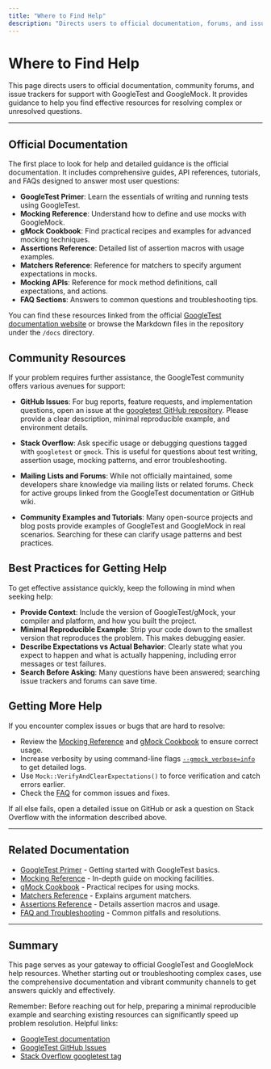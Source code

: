 ```yaml
---
title: "Where to Find Help"
description: "Directs users to official documentation, forums, and issue trackers for further support. Includes links and guidance on getting effective help for complex or unresolved questions."
---
```


# Where to Find Help

This page directs users to official documentation, community forums, and issue trackers for support with GoogleTest and GoogleMock. It provides guidance to help you find effective resources for resolving complex or unresolved questions.

---

## Official Documentation

The first place to look for help and detailed guidance is the official documentation. It includes comprehensive guides, API references, tutorials, and FAQs designed to answer most user questions:

- **GoogleTest Primer**: Learn the essentials of writing and running tests using GoogleTest.
- **Mocking Reference**: Understand how to define and use mocks with GoogleMock.
- **gMock Cookbook**: Find practical recipes and examples for advanced mocking techniques.
- **Assertions Reference**: Detailed list of assertion macros with usage examples.
- **Matchers Reference**: Reference for matchers to specify argument expectations in mocks.
- **Mocking APIs**: Reference for mock method definitions, call expectations, and actions.
- **FAQ Sections**: Answers to common questions and troubleshooting tips.

You can find these resources linked from the official [GoogleTest documentation website](https://google.github.io/googletest) or browse the Markdown files in the repository under the `/docs` directory.

## Community Resources

If your problem requires further assistance, the GoogleTest community offers various avenues for support:

- **GitHub Issues**: For bug reports, feature requests, and implementation questions, open an issue at the [googletest GitHub repository](https://github.com/google/googletest/issues). Please provide a clear description, minimal reproducible example, and environment details.

- **Stack Overflow**: Ask specific usage or debugging questions tagged with `googletest` or `gmock`. This is useful for questions about test writing, assertion usage, mocking patterns, and error troubleshooting.

- **Mailing Lists and Forums**: While not officially maintained, some developers share knowledge via mailing lists or related forums. Check for active groups linked from the GoogleTest documentation or GitHub wiki.

- **Community Examples and Tutorials**: Many open-source projects and blog posts provide examples of GoogleTest and GoogleMock in real scenarios. Searching for these can clarify usage patterns and best practices.

## Best Practices for Getting Help

To get effective assistance quickly, keep the following in mind when seeking help:

- **Provide Context**: Include the version of GoogleTest/gMock, your compiler and platform, and how you built the project.
- **Minimal Reproducible Example**: Strip your code down to the smallest version that reproduces the problem. This makes debugging easier.
- **Describe Expectations vs Actual Behavior**: Clearly state what you expect to happen and what is actually happening, including error messages or test failures.
- **Search Before Asking**: Many questions have been answered; searching issue trackers and forums can save time.

## Getting More Help

If you encounter complex issues or bugs that are hard to resolve:

- Review the [Mocking Reference](reference/mocking.md) and [gMock Cookbook](guides/mocking-best-practices/mocking-workflow.md) to ensure correct usage.
- Increase verbosity by using command-line flags [`--gmock_verbose=info`](reference/mocking-apis/mock-actions.md#flags) to get detailed logs.
- Use `Mock::VerifyAndClearExpectations()` to force verification and catch errors earlier.
- Check the [FAQ](faq/general-usage-issues/common-errors.md) for common issues and fixes.

If all else fails, open a detailed issue on GitHub or ask a question on Stack Overflow with the information described above.

---

## Related Documentation

- [GoogleTest Primer](docs/primer.md) - Getting started with GoogleTest basics.
- [Mocking Reference](docs/reference/mocking.md) - In-depth guide on mocking facilities.
- [gMock Cookbook](docs/gmock_cook_book.md) - Practical recipes for using mocks.
- [Matchers Reference](api-reference/core-apis/matchers.mdx) - Explains argument matchers.
- [Assertions Reference](docs/reference/assertions.md) - Details assertion macros and usage.
- [FAQ and Troubleshooting](guides/real-world-scenarios/faq-and-troubleshooting.mdx) - Common pitfalls and resolutions.

---

## Summary

This page serves as your gateway to official GoogleTest and GoogleMock help resources. Whether starting out or troubleshooting complex cases, use the comprehensive documentation and vibrant community channels to get answers quickly and effectively.

<Tip>
Remember: Before reaching out for help, preparing a minimal reproducible example and searching existing resources can significantly speed up problem resolution.
</Tip>

<Check>
Helpful links:

- [GoogleTest documentation](https://google.github.io/googletest)
- [GoogleTest GitHub Issues](https://github.com/google/googletest/issues)
- [Stack Overflow googletest tag](https://stackoverflow.com/questions/tagged/googletest)

</Check>
